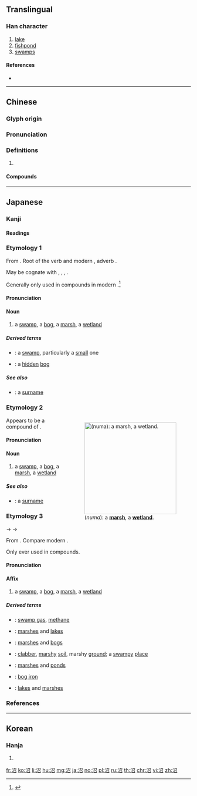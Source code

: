 {{character info/new}}
==Translingual==

===Han character===
{{Han char|rn=85|rad=水|as=05|sn=8|four=37162|canj=ESHR|ids=⿰氵召}}

# [[lake]]
# [[fishpond]]
# [[swamp]]s

====References====
* {{Han ref|kx=0614.090|dkj=17257|dj=1008.010|hdz=31597.050|uh=6CBC|ud=27836|bh=AA68|bd=43624}}

----

==Chinese==
{{zh-forms}}

===Glyph origin===
{{Han etym}}

===Pronunciation===
{{zh-pron
|m=zhǎo
|c=ziu2
|h=pfs=
|md=
|mn=qz,xm,zz:chiáu/qz,tw,xm,zz:chiau
|mn_note=chiáu - literary; chiau - vernacular (俗)
|w=
|mc=y
|oc=y
|cat=n
}}

===Definitions===
{{zh-hanzi}}

# {{rfdef|lang=zh}}

====Compounds====
{{zh-der|沼澤|泥沼}}

----

==Japanese==

===Kanji===
{{ja-kanji|grade=c|rs=水05}}

====Readings====
{{ja-readings
|goon=[[しょう]] (shō) < [[せう]] (seu) {{qualifier|historical}}
|kanon=[[しょう]] (shō) < [[せう]] (seu) {{qualifier|historical}}
|kun=[[ぬ]] (nu), [[ぬま]] (numa)
}}

===Etymology 1===
{{ja-kanjitab|ぬ|yomi=k}}
From {{etyl|ojp|ja|sort=ぬ}}. Root of the {{etyl|ojp|-}} verb {{m|ja|ぬる|tr=nuru||to become loose; to become wet}} and modern {{cog|ja|濡れる|tr=nureru||to become wet}}, adverb {{m|ja|ぬるぬる|tr=nurunuru||loosely; lukewarmly; oozingly}}.

May be cognate with {{cog|ko|늪||swamp, bog, marsh}}, {{cog|mn|нам|tr=nam||low-lying}}, {{m|mn|намаг|tr=namag||swamp, bog, marsh}}, {{m|mn|норох|tr=norokh||to become wet}}.

Generally only used in compounds in modern {{etyl|ja|-}}.<ref name="KDJ">{{R:Kokugo Dai Jiten}}</ref>

====Pronunciation====
{{ja-pron|y=k|ぬ}}

====Noun====
{{ja-noun|ぬ}}

# a [[swamp]], a [[bog]], a [[marsh]], a [[wetland]]

=====Derived terms=====
* {{ja-r|小沼|おぬ}}: a [[swamp]], particularly a [[small]] one
* {{ja-r|隠沼|こもりぬ}}: a [[hidden]] [[bog]]

=====See also=====
* {{ja-r|沼間|^ぬま}}: a [[surname]]

===Etymology 2===
<div style="float:right;">
{{wikipedia|lang=ja}}
{{wikipedia|Marsh}}
[[File:Beautiful_marsh_wetland_landscape.jpg|thumb|250px|{{lang|ja|沼}} (''numa''): a '''[[marsh]]''', a '''[[wetland]]'''.]]
</div>
{{ja-kanjitab|ぬま|yomi=k}}
Appears to be a compound of {{compound|lang=ja|sort=ぬま|沼|tr1=nu|t1=swamp|間|tr2=ma|t2=space, area}}.

====Pronunciation====
{{ja-pron|yomi=k|acc=o|acc_ref=NHK,DJR|ぬま}}

====Noun====
{{ja-noun|ぬま}}

# a [[swamp]], a [[bog]], a [[marsh]], a [[wetland]]

=====See also=====
* {{ja-r|沼間|^ぬま}}: a [[surname]]

===Etymology 3===
{{ja-kanjitab|しょう|yomi=o}}
{{IPAchar|/seu/}} → {{IPAchar|/ɕeu/}} → {{IPAchar|/ɕʲoː/}}

From {{etyl|ltc|ja|sort=しよう}} {{m|ltc|沼|tr=tsyew<sup>X</sup>||swamp}}. Compare modern {{cog|cmn|沼|tr=zhǎo}}.

Only ever used in compounds.

====Pronunciation====
{{ja-pron|yomi=o|しょう}}

====Affix====
{{ja-pos|affix|しょう|hhira=せう}}

# a [[swamp]], a [[bog]], a [[marsh]], a [[wetland]]

=====Derived terms=====
{{der-top}}
* {{ja-r|沼気|しょうき}}: [[swamp gas]], [[methane]]
* {{ja-r|沼湖|しょうこ}}: [[marsh]]es and [[lake]]s
* {{ja-r|沼沢|しょうたく}}: [[marsh]]es and [[bog]]s
* {{ja-r|沼地|しょうち}}: [[clabber]], [[marshy]] [[soil]], marshy [[ground]]; a [[swampy]] [[place]]
* {{ja-r|沼池|しょうち}}: [[marsh]]es and [[pond]]s
* {{ja-r|沼鉄鉱|しょうてっこう}}: [[bog iron]]
{{der-mid}}
* {{ja-r|湖沼|こしょう}}: [[lake]]s and [[marsh]]es
{{der-bottom}}

===References===
<references/>
{{catlangcode|ja|Landforms|Water|sort=ぬま}}

----

==Korean==

===Hanja===
{{ko-hanja|hangeul=소|eumhun=|rv=so|mr=so|y=so}}

# {{defn|lang=ko|sort=水05}}

[[fr:沼]]
[[ko:沼]]
[[li:沼]]
[[hu:沼]]
[[mg:沼]]
[[ja:沼]]
[[no:沼]]
[[pl:沼]]
[[ru:沼]]
[[th:沼]]
[[chr:沼]]
[[vi:沼]]
[[zh:沼]]